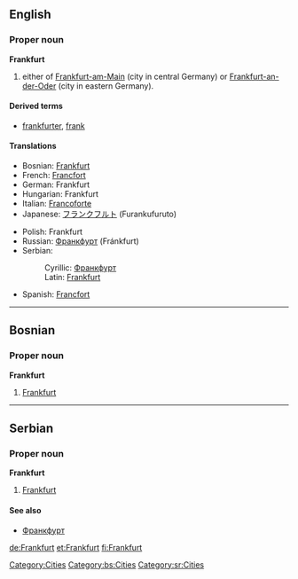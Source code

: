 ==English==
{{wikipedia}}
===Proper noun===
'''Frankfurt'''

# either of [[Frankfurt-am-Main]] (city in central Germany) or [[Frankfurt-an-der-Oder]] (city in eastern Germany).

====Derived terms====
* [[frankfurter]], [[frank]]

====Translations====
{{top}}
*Bosnian: [[Frankfurt#Bosnian|Frankfurt]] {{m}}
*French: [[Francfort]]
*German: Frankfurt
*Hungarian: Frankfurt
*Italian: [[Francoforte]] {{f}}
*Japanese: [[フランクフルト]] (Furankufuruto)
{{mid}}
*Polish: Frankfurt {{m}}
*Russian: [[Франкфурт]] (Fránkfurt) {{m}}
*Serbian:
*:Cyrillic: [[Франкфурт#Serbian|Франкфурт]] {{m}}
*:Latin: [[Frankfurt#Serbian|Frankfurt]] {{m}}
*Spanish: [[Francfort]] {{m}}
{{bottom}}

[[Category:Cities]]


----

==Bosnian==
===Proper noun===
'''Frankfurt''' {{m}} {{s}}
#[[Frankfurt#English|Frankfurt]]
[[Category:bs:Cities]]

----

==Serbian==
===Proper noun===
'''Frankfurt''' {{m}} {{s}}
#[[Frankfurt#English|Frankfurt]]
====See also====
*[[Франкфурт#Serbian|Франкфурт]]
[[Category:sr:Cities]]

[[de:Frankfurt]]
[[et:Frankfurt]]
[[fi:Frankfurt]]